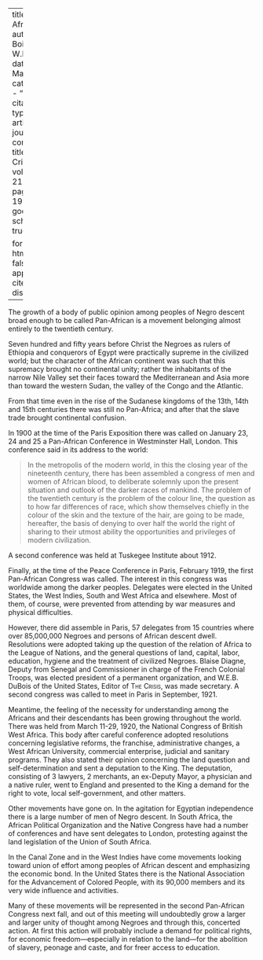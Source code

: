 
---
title: 'Pan-Africa'
author: Du Bois, W.E.B.
date: Mar. 1921
categories: 
  - ""
citation: 
  type: article-journal
  container-title: The Crisis
  volume: 21
  issue: 5
  page: 198-199
google-scholar: true

format:
  html:
    toc: false
    appendix-cite-as: display
---


The growth of a body of public opinion among peoples of Negro descent broad enough to be called Pan-African is a movement belonging almost entirely to the twentieth century.

Seven hundred and fifty years before Christ the Negroes as rulers of Ethiopia and conquerors of Egypt were practically supreme in the civilized world; but the character of the African continent was such that this supremacy brought no continental unity; rather the inhabitants of the narrow Nile Valley set their faces toward the Mediterranean and Asia more than toward the western Sudan, the valley of the Congo and the Atlantic.

From that time even in the rise of the Sudanese kingdoms of the 13th, 14th and 15th centuries there was still no Pan-Africa; and after that the slave trade brought continental confusion.

In 1900 at the time of the Paris Exposition there was called on January 23, 24 and 25 a Pan-African Conference in Westminster Hall, London. This conference said in its address to the world:

> In the metropolis of the modern world, in this the closing year of the nineteenth century, there has been assembled a congress of men and women of African blood, to deliberate solemnly upon the present situation and outlook of the darker races of mankind. The problem of the twentieth century is the problem of the colour line, the question as to how far differences of race, which show themselves chiefly in the colour of the skin and the texture of the hair, are going to be made, hereafter, the basis of denying to over half the world the right of sharing to their utmost ability the opportunities and privileges of modern civilization.

A second conference was held at Tuskegee Institute about 1912.

Finally, at the time of the Peace Conference in Paris, February 1919, the first Pan-African Congress was called. The interest in this congress was worldwide among the darker peoples. Delegates were elected in the United States, the West Indies, South and West Africa and elsewhere. Most of them, of course, were prevented from attending by war measures and physical difficulties.

However, there did assemble in Paris, 57 delegates from 15 countries where over 85,000,000 Negroes and persons of African descent dwell. Resolutions were adopted taking up the question of the relation of Africa to the League of Nations, and the general questions of land, capital, labor, education, hygiene and the treatment of civilized Negroes. Blaise Diagne, Deputy from Senegal and Commissioner in charge of the French Colonial Troops, was elected president of a permanent organization, and W.E.B. DuBois of the United States, Editor of <span style="font-variant:small-caps;">The Crisis</span>, was made secretary. A second congress was called to meet in Paris in September, 1921.

Meantime, the feeling of the necessity for understanding among the Africans and their descendants has been growing throughout the world. There was held from March 11-29, 1920, the National Congress of British West Africa. This body after careful conference adopted resolutions concerning legislative reforms, the franchise, administrative changes, a West African University, commercial enterprise, judicial and sanitary programs. They also stated their opinion concerning the land question and self-determination and sent a deputation to the King. The deputation, consisting of 3 lawyers, 2 merchants, an ex-Deputy Mayor, a physician and a native ruler, went to England and presented to the King a demand for the right to vote, local self-government, and other matters.

Other movements have gone on. In the agitation for Egyptian independence there is a large number of men of Negro descent. In South Africa, the African Political Organization and the Native Congress have had a number of conferences and have sent delegates to London, protesting against the land legislation of the Union of South Africa.

In the Canal Zone and in the West Indies have come movements looking toward union of effort among peoples of African descent and emphasizing the economic bond. In the United States there is the National Association for the Advancement of Colored People, with its 90,000 members and its very wide influence and activities. 

Many of these movements will be represented in the second Pan-African Congress next fall, and out of this meeting will undoubtedly grow a larger and larger unity of thought among Negroes and through this, concerted action. At first this action will probably include a demand for political rights, for economic freedom---especially in relation to the land---for the abolition of slavery, peonage and caste, and for freer access to education.


